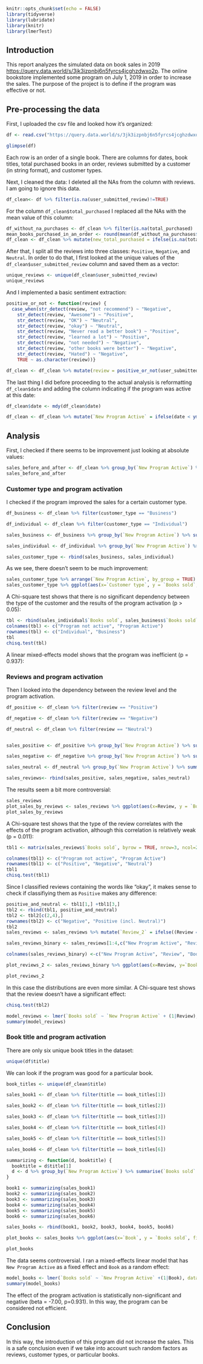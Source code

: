 

```r
knitr::opts_chunk$set(echo = FALSE)
library(tidyverse) 
library(lubridate) 
library(knitr)
library(lmerTest)
```

## Introduction

This report analyzes the simulated data on book sales in 2019 <https://query.data.world/s/3jk3izpnbj6n5fyrcs4jcghzdwxo2p>. The online bookstore implemented some program on July 1, 2019 in order to increase the sales. The purpose of the project is to define if the program was effective or not.

## Pre-processing the data

First, I uploaded the csv file and looked how it's organized:


```r
df <- read.csv("https://query.data.world/s/3jk3izpnbj6n5fyrcs4jcghzdwxo2p", header=TRUE, stringsAsFactors=FALSE)

glimpse(df)
```
Each row is an order of a single book. There are columns for dates, book titles, total purchased books in an order, reviews submitted by a customer (in string format), and customer types. 

Next, I cleaned the data: I deleted all the NAs from the column with reviews. I am going to ignore this data.

```r
df_clean<- df %>% filter(is.na(user_submitted_review)!=TRUE)
```

For the column `df_clean$total_purchased` I replaced all the NAs with the mean value of this column:

```r
df_without_na_purchases <- df_clean %>% filter(is.na(total_purchased) !=TRUE)
mean_books_purchased_in_an_order <- round(mean(df_without_na_purchases$total_purchased), digits=0)
df_clean <- df_clean %>% mutate(new_total_purchased = ifelse(is.na(total_purchased)==TRUE, mean_books_purchased_in_an_order, total_purchased))

```

After that, I split all the reviews into three classes: `Positive`, `Negative`, and `Neutral`. In order to do that, I first looked at the unique values of the `df_clean$user_submitted_review` column and saved them as a vector:

```r
unique_reviews <- unique(df_clean$user_submitted_review)
unique_reviews
```

And I implemented a basic sentiment extraction:

```r
positive_or_not <- function(review) {
  case_when(str_detect(review, "not recommend") ~ "Negative",
    str_detect(review, "Awesome") ~ "Positive",
    str_detect(review, "OK") ~ "Neutral",
    str_detect(review, "okay") ~ "Neutral",
    str_detect(review, "Never read a better book") ~ "Positive",
    str_detect(review, "learned a lot") ~ "Positive",
    str_detect(review, "not needed") ~ "Negative",
    str_detect(review, "other books were better") ~ "Negative",
    str_detect(review, "Hated") ~ "Negative",
    TRUE ~ as.character(review))}

df_clean <- df_clean %>% mutate(review = positive_or_not(user_submitted_review))

```

The last thing I did before proceeding to the actual analysis is reformatting `df_clean$date` and adding the column indicating if the program was active at this date:

```r
df_clean$date <- mdy(df_clean$date)

df_clean <- df_clean %>% mutate(`New Program Active` = ifelse(date < ymd("2019-07-01"), "No", "Yes"))
```

## Analysis

First, I checked if there seems to be improvement just looking at absolute values:

```r
sales_before_and_after <- df_clean %>% group_by(`New Program Active`) %>% summarise(`Books sold` = sum(new_total_purchased))
sales_before_and_after

```

### Customer type and program activation

I checked if the program improved the sales for a certain customer type. 

```r
df_business <- df_clean %>% filter(customer_type == "Business")

df_individual <- df_clean %>% filter(customer_type == "Individual")

sales_business <- df_business %>% group_by(`New Program Active`) %>% summarise(`Books sold` = sum(new_total_purchased)) %>% mutate(`Customer type` = "Business")

sales_individual <- df_individual %>% group_by(`New Program Active`) %>% summarise(`Books sold` = sum(new_total_purchased)) %>% mutate(`Customer type` = "Individual")

sales_customer_type <- rbind(sales_business, sales_individual)

```

As we see, there doesn't seem to be much improvement: 

```r
sales_customer_type %>% arrange(`New Program Active`, by_group = TRUE)
sales_customer_type %>% ggplot(aes(x=`Customer type`, y = `Books sold`, fill = `New Program Active`)) + geom_bar(stat="identity", position = 'dodge')
```

A Chi-square test shows that there is no significant dependency between the type of the customer and the results of the program activation (p > 0.05):

```r
tbl <- rbind(sales_individual$`Books sold`, sales_business$`Books sold`)
colnames(tbl) <- c("Program not active", "Program Active")
rownames(tbl) <- c("Individual", "Business")
tbl
chisq.test(tbl)
```

A linear mixed-effects model shows that the program was inefficient (p = 0.937): 

### Reviews and program activation

Then I looked into the dependency between the review level and the program activation. 

```r
df_positive <- df_clean %>% filter(review == "Positive")

df_negative <- df_clean %>% filter(review == "Negative")

df_neutral <- df_clean %>% filter(review == "Neutral")


sales_positive <- df_positive %>% group_by(`New Program Active`) %>% summarise(`Books sold` = sum(new_total_purchased)) %>% mutate(Review = "Positive")

sales_negative <- df_negative %>% group_by(`New Program Active`) %>% summarise(`Books sold` = sum(new_total_purchased)) %>% mutate(Review = "Negative")

sales_neutral <- df_neutral %>% group_by(`New Program Active`) %>% summarise(`Books sold` = sum(new_total_purchased)) %>% mutate(Review = "Neutral")

sales_reviews<- rbind(sales_positive, sales_negative, sales_neutral)
```

The results seem a bit more controversial: 

```r
sales_reviews
plot_sales_by_reviews <- sales_reviews %>% ggplot(aes(x=Review, y = `Books sold`, fill= `New Program Active`)) + geom_bar(stat="identity", position = "dodge")
plot_sales_by_reviews
```

A Chi-square test shows that the type of the review correlates with the effects of the program activation, although this correlation is relatively weak (p = 0.011):

```r
tbl1 <- matrix(sales_reviews$`Books sold`, byrow = TRUE, nrow=3, ncol=2)

colnames(tbl1) <- c("Program not active", "Program Active")
rownames(tbl1) <- c("Positive", "Negative", "Neutral")
tbl1
chisq.test(tbl1)
```

Since I classified reviews containing the words like "okay", it makes sense to check if classifiying them as `Positive` makes any difference: 

```r
positive_and_neutral <- tbl1[1,] +tbl1[3,]
tbl2 <- rbind(tbl1, positive_and_neutral)
tbl2 <- tbl2[c(2,4),]
rownames(tbl2) <- c("Negative", "Positive (incl. Neutral)")
tbl2
sales_reviews <- sales_reviews %>% mutate(`Review_2` = ifelse((Review == "Positive" | Review == "Neutral"), "Positive (incl. Neutral)", "Negative")) %>% mutate(Sum = c(2605+1923, 2716+1767, 3678, 3711, 2605+1923, 2716+1767))

sales_reviews_binary <- sales_reviews[1:4,c("New Program Active", "Review_2", "Sum")]

colnames(sales_reviews_binary) <-c("New Program Active", "Review", "Books Sold")

plot_reviews_2 <- sales_reviews_binary %>% ggplot(aes(x=Review, y=`Books Sold`, fill = `New Program Active`)) + geom_bar(stat = "identity", position="dodge")

plot_reviews_2
```

In this case the distributions are even more similar. A Chi-square test shows that the review doesn't have a significant effect:

```r
chisq.test(tbl2)
```

```r
model_reviews <- lmer(`Books sold` ~ `New Program Active` + (1|Review), data = sales_reviews)
summary(model_reviews)
```

### Book title and program activation

There are only six unique book titles in the dataset: 

```r
unique(df$title)
```

We can look if the program was good for a particular book.

```r
book_titles <- unique(df_clean$title)

sales_book1 <- df_clean %>% filter(title == book_titles[1])

sales_book2 <- df_clean %>% filter(title == book_titles[2])

sales_book3 <- df_clean %>% filter(title == book_titles[3])

sales_book4 <- df_clean %>% filter(title == book_titles[4])

sales_book5 <- df_clean %>% filter(title == book_titles[5])

sales_book6 <- df_clean %>% filter(title == book_titles[6])

summarizing <- function(d, booktitle) {
  booktitle = d$title[1]
  d <- d %>% group_by(`New Program Active`) %>% summarise(`Books sold` = sum(new_total_purchased)) %>% mutate(Book = booktitle)
}

book1 <- summarizing(sales_book1)
book2 <- summarizing(sales_book2)
book3 <- summarizing(sales_book3)
book4 <- summarizing(sales_book4)
book5 <- summarizing(sales_book5)
book6 <- summarizing(sales_book6)

sales_books <- rbind(book1, book2, book3, book4, book5, book6)

plot_books <- sales_books %>% ggplot(aes(x=`Book`, y = `Books sold`, fill = `New Program Active`)) + geom_bar(stat = "identity", position = "dodge") +scale_x_discrete(guide = guide_axis(angle=60))

plot_books

```

The data seems controversial. I ran a mixed-effects linear model that has `New Program Active` as a fixed effect and `Book` as a random effect: 

```r
model_books <- lmer(`Books sold` ~ `New Program Active` +(1|Book), data = sales_books)
summary(model_books)
```

The effect of the program activation is statistically non-significant and negative (beta = -7.00, p=0.931). In this way, the program can be considered not efficient. 

## Conclusion

In this way, the introduction of this program did not increase the sales. This is a safe conclusion even if we take into account such random factors as reviews, customer types, or particular books. 

